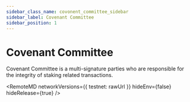 ```yaml
---
sidebar_class_name: covonent_committee_sidebar
sidebar_label: Covenant Committee
sidebar_position: 1
---
```


# Covenant Committee

Covenant Committee is a multi-signature parties who are responsible for the 
integrity of staking related transactions.



<RemoteMD
  networkVersions={{
    testnet: rawUrl
  }}
  hideEnv={false}
  hideRelease={true}
/>
